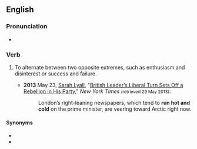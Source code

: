 ==English==

===Pronunciation===
* {{audio|en|En-au-run hot and cold.ogg|Audio (AU)}}

===Verb===
{{en-verb|runs hot and cold|running hot and cold|ran hot and cold|run hot and cold}}

# {{lb|en|idiomatic}} To alternate between two opposite extremes, such as enthusiasm and disinterest or success and failure.
#: {{ux|en|Henrietta's feelings for Delbert '''run hot and cold'''—one minute she's hopelessly in love with him, and the next she can't stand the sight of him.}}
#: {{ux|en|The business '''runs hot and cold'''; some months our firm doesn't earn enough to cover expenses and other months, we net 400% profits.}}
#* '''2013''' May 23, [[w:Sarah Lyall|Sarah Lyall]], "[http://www.nytimes.com/2013/05/24/world/europe/british-leader-david-cameron-faces-rebellion-in-his-party.html?pagewanted=all&_r=0 British Leader’s Liberal Turn Sets Off a Rebellion in His Party]," ''New York Times'' <small>(retrieved 29 May 2013)</small>:
#*: London’s right-leaning newspapers, which tend to '''run hot and cold''' on the prime minister, are veering toward Arctic right now.

====Synonyms====
* {{l|en|blow hot and cold}}
* {{l|en|hold with the hare and run with the hounds}}